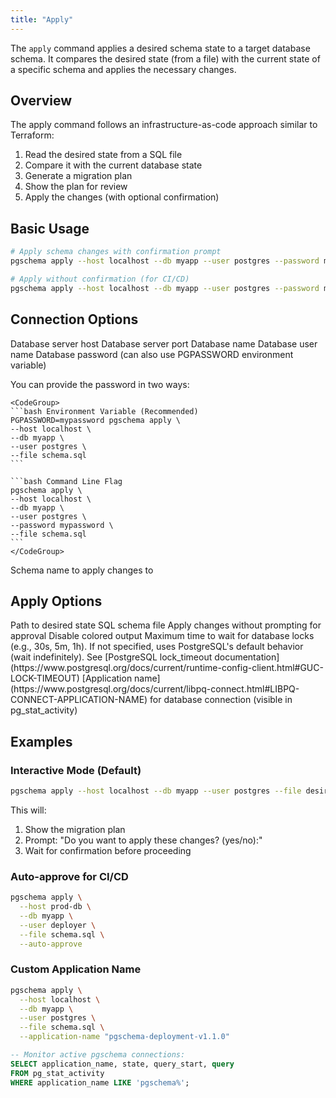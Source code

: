```yaml
---
title: "Apply"
---
```


The `apply` command applies a desired schema state to a target database schema. It compares the desired state (from a file) with the current state of a specific schema and applies the necessary changes.

## Overview

The apply command follows an infrastructure-as-code approach similar to Terraform:
1. Read the desired state from a SQL file
1. Compare it with the current database state
1. Generate a migration plan
1. Show the plan for review
1. Apply the changes (with optional confirmation)

## Basic Usage

```bash
# Apply schema changes with confirmation prompt
pgschema apply --host localhost --db myapp --user postgres --password mypassword --file schema.sql

# Apply without confirmation (for CI/CD)
pgschema apply --host localhost --db myapp --user postgres --password mypassword --file schema.sql --auto-approve
```

## Connection Options

<ParamField path="--host" type="string" default="localhost">
  Database server host
</ParamField>

<ParamField path="--port" type="integer" default="5432">
  Database server port
</ParamField>

<ParamField path="--db" type="string" required>
  Database name
</ParamField>

<ParamField path="--user" type="string" required>
  Database user name
</ParamField>

<ParamField path="--password" type="string">
  Database password (can also use PGPASSWORD environment variable)

  You can provide the password in two ways:

    <CodeGroup>
    ```bash Environment Variable (Recommended)
    PGPASSWORD=mypassword pgschema apply \
    --host localhost \
    --db myapp \
    --user postgres \
    --file schema.sql
    ```

    ```bash Command Line Flag
    pgschema apply \
    --host localhost \
    --db myapp \
    --user postgres \
    --password mypassword \
    --file schema.sql
    ```
    </CodeGroup>
</ParamField>

<ParamField path="--schema" type="string" default="public">
  Schema name to apply changes to
</ParamField>

## Apply Options

<ParamField path="--file" type="string" required>
  Path to desired state SQL schema file
</ParamField>

<ParamField path="--auto-approve" type="boolean" default="false">
  Apply changes without prompting for approval
</ParamField>

<ParamField path="--no-color" type="boolean" default="false">
  Disable colored output
</ParamField>

<ParamField path="--lock-timeout" type="duration">
  Maximum time to wait for database locks (e.g., 30s, 5m, 1h). If not specified, uses PostgreSQL's default behavior (wait indefinitely). See [PostgreSQL lock_timeout documentation](https://www.postgresql.org/docs/current/runtime-config-client.html#GUC-LOCK-TIMEOUT)
</ParamField>

<ParamField path="--application-name" type="string" default="pgschema">
  [Application name](https://www.postgresql.org/docs/current/libpq-connect.html#LIBPQ-CONNECT-APPLICATION-NAME) for database connection (visible in pg_stat_activity)
</ParamField>

## Examples

### Interactive Mode (Default)

```bash
pgschema apply --host localhost --db myapp --user postgres --file desired_schema.sql
```

This will:
1. Show the migration plan
1. Prompt: "Do you want to apply these changes? (yes/no):"
1. Wait for confirmation before proceeding

### Auto-approve for CI/CD

```bash
pgschema apply \
  --host prod-db \
  --db myapp \
  --user deployer \
  --file schema.sql \
  --auto-approve
```

### Custom Application Name

```bash
pgschema apply \
  --host localhost \
  --db myapp \
  --user postgres \
  --file schema.sql \
  --application-name "pgschema-deployment-v1.1.0"
```

```sql
-- Monitor active pgschema connections:
SELECT application_name, state, query_start, query 
FROM pg_stat_activity 
WHERE application_name LIKE 'pgschema%';
```